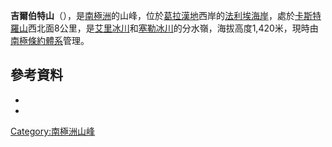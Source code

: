 {{Coord|69|16|S|66|17|W|source:GNIS|display=title}}

'''吉爾伯特山'''（{{lang-en|Mount Gilbert}}），是[[南極洲|南極洲]]的山峰，位於[[葛拉漢地|葛拉漢地]]西岸的[[法利埃海岸|法利埃海岸]]，處於[[卡斯特羅山|卡斯特羅山]]西北面8公里，是[[艾里冰川|艾里冰川]]和[[塞勒冰川|塞勒冰川]]的分水嶺，海拔高度1,420米，現時由[[南極條約體系|南極條約體系]]管理。

==參考資料==
*{{cite gnis | type = antarid | id = 5671| name = Gilbert, Mount | accessdate = 2012-04-23}}
*{{usgs-gazetteer|id=5671|name=Gilbert, Mount}}

{{DEFAULTSORT:Mount Gilbert}}
[[Category:南極洲山峰|Category:南極洲山峰]]


{{FallièresCoast-geo-stub}}